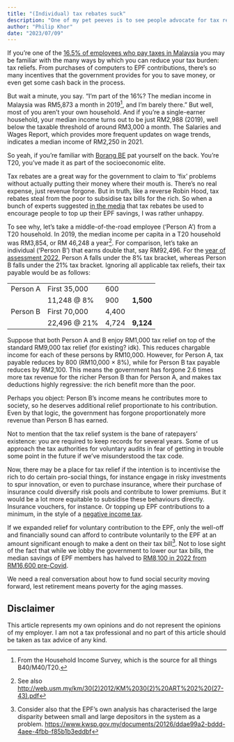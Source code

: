 ```yaml
---
title: "(Individual) tax rebates suck"
description: "One of my pet peeves is to see people advocate for tax rebates when they should know better."
author: "Philip Khor"
date: "2023/07/09"
---
```


If you're one of the [16.5% of employees who pay taxes in Malaysia](https://theedgemalaysia.com/article/cover-story-budget-2020-top-tax-bracket-raised-30-tin-number-proposed) you may be familiar with the many ways by which you can reduce your tax burden: tax reliefs. From purchases of computers to EPF contributions, there's so many incentives that the government provides for you to save money, or even get some cash back in the process.

But wait a minute, you say. "I'm part of the 16%? The median income in Malaysia was RM5,873 a month in 2019[^1], and I'm barely there." But well, most of you aren't your own household. And if you're a single-earner household, your median income turns out to be just RM2,988 (2019), well below the taxable threshold of around RM3,000 a month. The Salaries and Wages Report, which provides more frequent updates on wage trends, indicates a median income of RM2,250 in 2021.

[^1]: From the Household Income Survey, which is the source for all things B40/M40/T20.

So yeah, if you're familiar with [Borang BE](https://www.hasil.gov.my/media/gf1dooov/form_be2022_2.pdf) pat yourself on the back. You're T20, you've made it as part of the socioeconomic elite.

Tax rebates are a great way for the government to claim to 'fix' problems without actually putting their money where their mouth is. There's no real expense, just revenue forgone. But in truth, like a reverse Robin Hood, tax rebates steal from the poor to subsidise tax bills for the rich. So when a bunch of experts suggested [in the media](https://www.thestar.com.my/news/nation/2023/07/07/ensuring-a-healthy-nest-egg) that tax rebates be used to encourage people to top up their EPF savings, I was rather unhappy.

To see why, let's take a middle-of-the-road employee ('Person A') from a T20 household. In 2019, the median income per capita in a T20 household was RM3,854, or RM 46,248 a year[^2]. For comparison, let's take an individual ('Person B') that earns double that, say RM92,496. For the [year of assessment 2022](https://www.hasil.gov.my/en/individual/individual-life-cycle/how-to-declare-income/tax-rate/), Person A falls under the 8% tax bracket, whereas Person B falls under the 21% tax bracket. Ignoring all applicable tax reliefs, their tax payable would be as follows:

[^2]: See also <http://web.usm.my/km/30(2)2012/KM%2030(2)%20ART%202%20(27-43).pdf>

|          |               |       |           |
|----------|---------------|-------|-----------|
| Person A | First 35,000  | 600   |           |
|          | 11,248 \@ 8%  | 900   | **1,500** |
| Person B | First 70,000  | 4,400 |           |
|          | 22,496 \@ 21% | 4,724 | **9,124** |

Suppose that both Person A and B enjoy RM1,000 tax relief on top of the standard RM9,000 tax relief (for existing? idk). This reduces chargable income for each of these persons by RM10,000. However, for Person A, tax payable reduces by 800 (RM10,000 $\times$ 8%), while for Person B tax payable reduces by RM2,100. This means the government has forgone 2.6 times more tax revenue for the richer Person B than for Person A, and makes tax deductions highly regressive: the rich benefit more than the poor.

Perhaps you object: Person B's income means he contributes more to society, so he deserves additional relief proportionate to his contribution. Even by that logic, the government has forgone proportionately more revenue than Person B has earned.

Not to mention that the tax relief system is the bane of ratepayers' existence: you are required to keep records for several years. Some of us approach the tax authorities for voluntary audits in fear of getting in trouble some point in the future if we've misunderstood the tax code.

Now, there may be a place for tax relief if the intention is to incentivise the rich to do certain pro-social things, for instance engage in risky investments to spur innovation, or even to purchase insurance, where their purchase of insurance could diversify risk pools and contribute to lower premiums. But it would be a lot more equitable to subsidise these behaviours directly. Insurance vouchers, for instance. Or topping up EPF contributions to a minimum, in the style of a [negative income tax](https://mitsloan.mit.edu/ideas-made-to-matter/negative-income-tax-explained).

If we expanded relief for voluntary contribution to the EPF, only the well-off and financially sound can afford to contribute voluntarily to the EPF at an amount significant enough to make a dent on their tax bill[^3]. Not to lose sight of the fact that while we lobby the government to lower our tax bills, the median savings of EPF members has halved to [RM8,100 in 2022 from RM16,600 pre-Covid](https://www.bernama.com/en/business/news.php?id=2165052).

[^3]: Consider also that the EPF's own analysis has characterised the large disparity between small and large depositors in the system as a problem. <https://www.kwsp.gov.my/documents/20126/ddae99a2-bddd-4aee-4fbb-f85b1b3eddbf>

We need a real conversation about how to fund social security moving forward, lest retirement means poverty for the aging masses.

::: {.callout-note appearance="simple"}
## Disclaimer

This article represents my own opinions and do not represent the opinions of my employer. I am not a tax professional and no part of this article should be taken as tax advice of any kind.
:::
